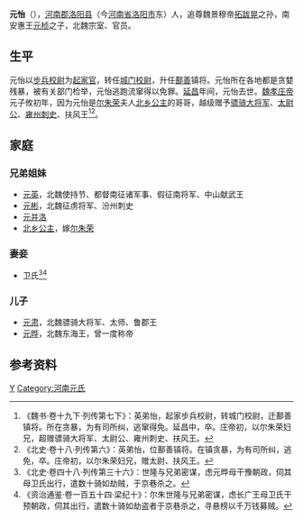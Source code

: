 '''元怡'''（{{bd||？|？||catIdx=y}}），[[河南郡|河南郡]][[洛阳县|洛阳县]]（今[[河南省|河南省]][[洛阳市|洛阳市]]东）人，追尊魏景穆帝[[拓跋晃|拓跋晃]]之孙，南安惠王[[元桢|元桢]]之子，北魏宗室、官员。

==生平==
元怡以[[步兵校尉|步兵校尉]]为[[起家官|起家官]]，转任[[城门校尉|城门校尉]]，升任[[鄯善|鄯善]]镇将。元怡所在各地都是贪婪残暴，被有关部门检举，元怡逃跑流窜得以免罪。[[延昌_(北魏)|延昌]]年间，元怡去世。[[魏孝庄帝|魏孝庄帝]]元子攸初年，因为元怡是[[尔朱荣|尔朱荣]]夫人[[北乡公主|北乡公主]]的哥哥，越级赠予[[骠骑大将军|骠骑大将军]]、[[太尉公|太尉公]]、[[雍州_(后赵)|雍州]][[刺史|刺史]]、扶风王<ref>《魏书·卷十九下·列传第七下》：英弟怡，起家步兵校尉，转城门校尉，迁鄯善镇将。所在贪暴，为有司所纠，逃窜得免。延昌中，卒。庄帝初，以尔朱荣妇兄，超赠骠骑大将军、太尉公、雍州刺史、扶风王。</ref><ref>《北史·卷十八·列传第六》：英弟怡，位鄯善镇将。在镇贪暴，为有司所纠，逃免，卒。庄帝初，以尔朱荣妇兄，赠太尉、扶风王。</ref>。

==家庭==
===兄弟姐妹===
*[[元英|元英]]，北魏使持节、都督南征诸军事、假征南将军、中山献武王
*[[元彬_(北魏)|元彬]]，北魏征虏将军、汾州刺史
*[[元并洛|元并洛]]
*[[北乡公主|北乡公主]]，嫁[[尔朱荣|尔朱荣]]

===妻妾===
*卫氏<ref>《北史·卷四十八·列传第三十六》：世隆与兄弟密谋，虑元晔母干豫朝政，伺其母卫氏出行，遣数十骑如劫贼，于京巷杀之。</ref><ref>《资治通鉴·卷一百五十四·梁纪十》：尔朱世隆与兄弟密谋，虑长广王母卫氏干预朝政，伺其出行，遣数十骑如劫盗者于京巷杀之，寻悬榜以千万钱募贼。</ref>

===儿子===
*[[元肃|元肃]]，北魏骠骑大将军、太师、鲁郡王
*[[元晔|元晔]]，北魏东海王，曾一度称帝

== 参考资料 ==
{{reflist}}

[[Category:北魏宗室|Y]]
[[Category:河南元氏|Category:河南元氏]]